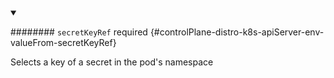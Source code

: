 


<details className="config-field" data-expandable="true" open>
<summary>

######## `secretKeyRef` <span className="config-field-required" data-required="false">required</span> <span className="config-field-type"></span> <span className="config-field-default"></span> <span className="config-field-enum"></span> {#controlPlane-distro-k8s-apiServer-env-valueFrom-secretKeyRef}

Selects a key of a secret in the pod's namespace

</summary>

<PartialSecretkeyrefreference />


</details>
